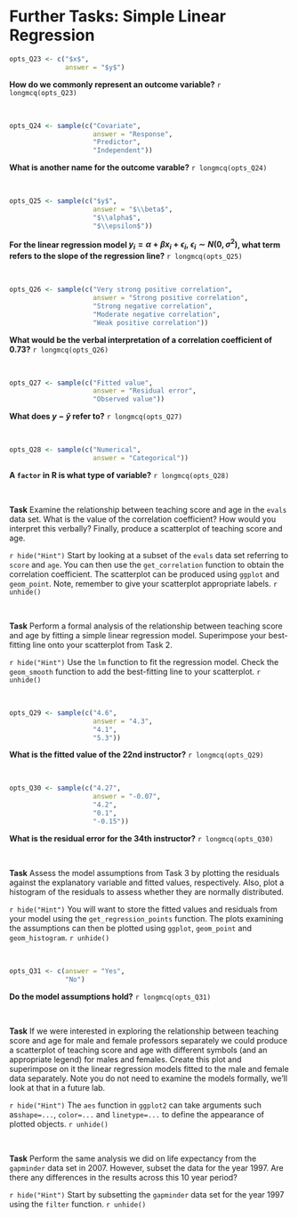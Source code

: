 # Further Tasks: Simple Linear Regression {-}

```r
opts_Q23 <- c("$x$",
              answer = "$y$")
```

**How do we commonly represent an outcome variable?**
`r longmcq(opts_Q23)`

<br>

```r
opts_Q24 <- sample(c("Covariate",
                     answer = "Response",
                     "Predictor",
                     "Independent"))
```

**What is another name for the outcome varable?**
`r longmcq(opts_Q24)`

<br>

```r
opts_Q25 <- sample(c("$y$",
                     answer = "$\\beta$",
                     "$\\alpha$",
                     "$\\epsilon$"))
```

**For the linear regression model $y_i = \alpha + \beta x_i + \epsilon_i, ~ \epsilon_i \sim N(0, \sigma^2)$, what term refers to the slope of the regression line?**
`r longmcq(opts_Q25)`

<br>

```r
opts_Q26 <- sample(c("Very strong positive correlation",
                     answer = "Strong positive correlation",
                     "Strong negative correlation",
                     "Moderate negative correlation",
                     "Weak positive correlation"))
```

**What would be the verbal interpretation of a correlation coefficient of 0.73?**
`r longmcq(opts_Q26)`

<br>

```r
opts_Q27 <- sample(c("Fitted value",
                     answer = "Residual error",
                     "Observed value"))
```

**What does $y - \widehat{y}$ refer to?**
`r longmcq(opts_Q27)`

<br>

```r
opts_Q28 <- sample(c("Numerical",
                     answer = "Categorical"))
```

**A `factor` in R is what type of variable?**
`r longmcq(opts_Q28)`

<br>

**Task** Examine the relationship between teaching score and age in the `evals` data set. What is the value of the correlation coefficient? How would you interpret this verbally? Finally, produce a scatterplot of teaching score and age. 

`r hide("Hint")`
Start by looking at a subset of the `evals` data set referring to `score` and `age`. You can then use the `get_correlation` function to obtain the correlation coefficient. The scatterplot can be produced using `ggplot` and `geom_point`. Note, remember to give your scatterplot appropriate labels.
`r unhide()`

<br>

**Task** Perform a formal analysis of the relationship between teaching score and age by fitting a simple linear regression model. Superimpose your best-fitting line onto your scatterplot from Task 2.

`r hide("Hint")`
Use the `lm` function to fit the regression model. Check the `geom_smooth` function to add the best-fitting line to your scatterplot.
`r unhide()`

<br>

```r
opts_Q29 <- sample(c("4.6",
                     answer = "4.3",
                     "4.1",
                     "5.3"))
```

**What is the fitted value of the 22nd instructor?**
`r longmcq(opts_Q29)`

<br>

```r
opts_Q30 <- sample(c("4.27",
                     answer = "-0.07",
                     "4.2",
                     "0.1",
                     "-0.15"))
```

**What is the residual error for the 34th instructor?**
`r longmcq(opts_Q30)`

<br>

**Task** Assess the model assumptions from Task 3 by plotting the residuals against the explanatory variable and fitted values, respectively. Also, plot a histogram of the residuals to assess whether they are normally distributed.

`r hide("Hint")`
You will want to store the fitted values and residuals from your model using the `get_regression_points` function. The plots examining the assumptions can then be plotted using `ggplot`, `geom_point` and `geom_histogram`.
`r unhide()`

<br>

```r
opts_Q31 <- c(answer = "Yes",
              "No")
```

**Do the model assumptions hold?**
`r longmcq(opts_Q31)`

<br>

**Task** If we were interested in exploring the relationship between teaching score and age for male and female professors separately we could produce a scatterplot of teaching score and age with different symbols (and an appropriate legend) for males and females.  Create this plot and superimpose on it the linear regression models fitted to the male and female data separately.  Note you do not need to examine the models formally, we'll look at that in a future lab.

`r hide("Hint")`
The `aes` function in `ggplot2` can take arguments such as`shape=...`, `color=...` and `linetype=...` to define the appearance of plotted objects.
`r unhide()`

<br>

**Task** Perform the same analysis we did on life expectancy from the `gapminder` data set in 2007. However, subset the data for the year 1997. Are there any differences in the results across this 10 year period?

`r hide("Hint")`
Start by subsetting the `gapminder` data set for the year 1997 using the `filter` function.
`r unhide()`

<br>
<br>



